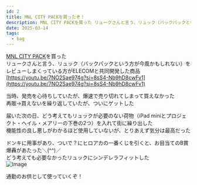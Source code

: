```yaml
---
id: 2
title: MNL CITY PACKを買ったぞ！
description: MNL CITY PACKを買った リュークさんと言う、リュック（バックパックという方が今風かもしれない）をレビューしまくっている方がELE...
date: 2025-03-14
tags:
  - bag
---
```


[MNL CITY PACK](https://www.elecom.co.jp/products/BM-MNLBP01BK.html)を買った  
リュークさんと言う、リュック（バックパックという方が今風かもしれない）をレビューしまくっている方がELECOMと共同開発した商品  
[https://youtu.be/7NO2Sae974g?si=8sS4-Nb9hD8cwFv1](https://youtu.be/7NO2Sae974g?si=8sS4-Nb9hD8cwFv1)  
  
当時、発売を心待ちしていたが、爆速で売り切れてしまって買えなかった  
再販→買えないを繰り返していたが、ついにゲットした  
  
届いた次の日、どう考えてもリュックが必要のない荷物（iPad miniとプロジェクト・ヘイル・メアリーの下巻の2つ）を入れて街に繰り出した  
機能性の良し悪しがわかるほど使用していないが、とりあえず気分は最高だった  
  
ドンキに用事があり、ついで？にヒロアカの一番くじを引くと、お目当てのB賞爆轟があたった＼(^^)／  
どう考えても必要なかったリュックにシンデレラフィットした  
![Image](../../assets/1b63131e-2c25-80b4-b244-f25cc9a249e4_3b5fc00a0dd2bf1e.jpeg)  
  
通勤のお供として使っていくぞ！ 
